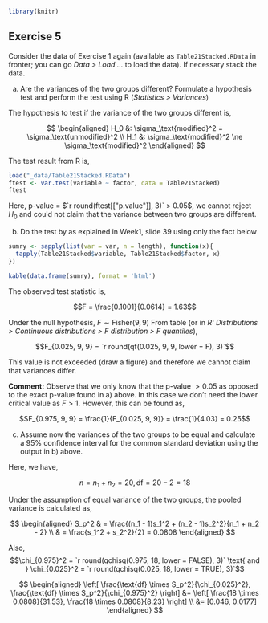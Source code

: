 ```r
library(knitr)
```

## Exercise 5
Consider the data of Exercise 1 again (available as `Table21Stacked.RData` in fronter; you can go _Data > Load ..._ to load the data). If necessary stack the data.

  a) Are the variances of the two groups different? Formulate a hypothesis test and perform the test using R (_Statistics > Variances_)
  
<div class = 'ans'>

The hypothesis to test if the variance of the two groups different is,

$$
\begin{aligned}
H_0 &: \sigma_\text{modified}^2 = \sigma_\text{unmodified}^2 \\
H_1 &: \sigma_\text{modified}^2 \ne \sigma_\text{modified}^2
\end{aligned}
$$

The test result from R is,

```r
load("_data/Table21Stacked.RData")
ftest <- var.test(variable ~ factor, data = Table21Stacked)
ftest
```

Here, p-value = $`r round(ftest[["p.value"]], 3)` > 0.05$, we cannot reject $H_0$ and could not claim that the variance between two groups are different.
</div>
  
  b) Do the test by as explained in Week1, slide 39 using only the fact below

```r
sumry <- sapply(list(var = var, n = length), function(x){
  tapply(Table21Stacked$variable, Table21Stacked$factor, x)
})

kable(data.frame(sumry), format = 'html')
```  

<div class = 'ans'>
The observed test statistic is,

$$F = \frac{0.1001}{0.0614} = 1.63$$ 

Under the null hypothesis, $F \sim \text{Fisher}(9,9)$  From table (or in _R: Distributions > Continuous distributions > F distribution > F quantiles_), 

$$F_{0.025, 9, 9} = `r round(qf(0.025, 9, 9, lower = F), 3)`$$ 

This value is not exceeded (draw a figure) and therefore we cannot claim that variances differ.

**Comment:** Observe that we only know that the p-value $>0.05$ as opposed to the exact p-value found in a) above. In this case we don't need the lower critical value as $F>1$. However, this can be found as,

$$F_{0.975, 9, 9} = \frac{1}{F_{0.025, 9, 9}} = \frac{1}{4.03} = 0.25$$

</div>

  c) Assume now the variances of the two groups to be equal and calculate a 95% confidence interval for the common standard deviation using the output in b) above.
  
<div class = 'ans'>

Here, we have,

$$n = n_1 + n_2 = 20, \text{df} = 20 - 2 = 18$$

Under the assumption of equal variance of the two groups, the pooled variance is calculated as,

$$
\begin{aligned}
S_p^2 & = \frac{(n_1 - 1)s_1^2 + (n_2 - 1)s_2^2}{n_1 + n_2 - 2} \\
& = \frac{s_1^2 + s_2^2}{2} = 0.0808
\end{aligned}
$$

Also, 
$$\chi_{0.975}^2 = `r round(qchisq(0.975, 18, lower = FALSE), 3)` \text{ and } \chi_{0.025}^2 = `r round(qchisq(0.025, 18, lower = TRUE), 3)`$$

$$
\begin{aligned}
\left[
  \frac{\text{df} \times S_p^2}{\chi_{0.025}^2}, 
  \frac{\text{df} \times S_p^2}{\chi_{0.975}^2}
\right] &= 
\left[
  \frac{18 \times 0.0808}{31.53}, 
  \frac{18 \times 0.0808}{8.23}
\right] \\
&= [0.046, 0.0177]
\end{aligned}
$$

</div>